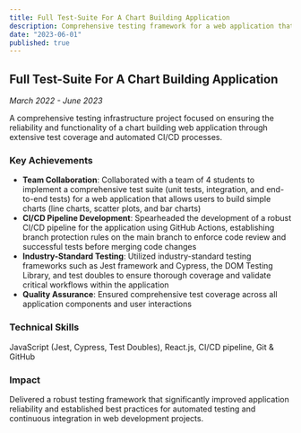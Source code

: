 ```yaml
---
title: Full Test-Suite For A Chart Building Application
description: Comprehensive testing framework for a web application that enables users to build interactive charts with robust CI/CD pipeline and industry-standard testing practices.
date: "2023-06-01"
published: true
---
```


## Full Test-Suite For A Chart Building Application

*March 2022 - June 2023*

A comprehensive testing infrastructure project focused on ensuring the reliability and functionality of a chart building web application through extensive test coverage and automated CI/CD processes.

### Key Achievements

- **Team Collaboration**: Collaborated with a team of 4 students to implement a comprehensive test suite (unit tests, integration, and end-to-end tests) for a web application that allows users to build simple charts (line charts, scatter plots, and bar charts)
- **CI/CD Pipeline Development**: Spearheaded the development of a robust CI/CD pipeline for the application using GitHub Actions, establishing branch protection rules on the main branch to enforce code review and successful tests before merging code changes
- **Industry-Standard Testing**: Utilized industry-standard testing frameworks such as Jest framework and Cypress, the DOM Testing Library, and test doubles to ensure thorough coverage and validate critical workflows within the application
- **Quality Assurance**: Ensured comprehensive test coverage across all application components and user interactions

### Technical Skills
JavaScript (Jest, Cypress, Test Doubles), React.js, CI/CD pipeline, Git & GitHub

### Impact
Delivered a robust testing framework that significantly improved application reliability and established best practices for automated testing and continuous integration in web development projects.
